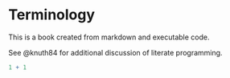 # Terminology

This is a book created from markdown and executable code.

See @knuth84 for additional discussion of literate programming.

```r
1 + 1
```